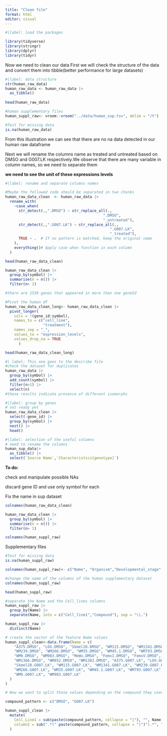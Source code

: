 ```yaml
---
title: "Clean file"
format: html
editor: visual
---
```


```r
#|label: load the packages

library(tidyverse)
library(stringr)
library(dplyr)
library(tidyr)
```

Now we need to clean our data First we will check the structure of the data and convert them into tibble(better performance for large datasets)

```r
#|label: data structure
str(human_raw_data)
human_raw_data <- human_raw_data |> 
  as_tibble() 
  
head(human_raw_data)
```

```r
#human supplementary files 
human_suppl_raw<- vroom::vroom("../data/human_sup.tsv", delim = "/t")
```

```r
#Test for missing data
is.na(human_raw_data)
```

From this illustration we can see that there are no na data detected in our human raw dataframe

Next we will rename the columns name as treated and untreated based on DMSO and G007.LK respectively.We observe that there are many variable in column names, so we need to separate them

**we need to see the unit of these expressions levels**

```r
#|label: rename and separate columns names

#Maybe the followed code should be separated in two chunks
human_raw_data_clean  <- human_raw_data |> 
  rename_with(
    ~case_when(
      str_detect(.,".DMSO") ~ str_replace_all(.,
                                            ".DMSO",
                                            "_untreated"),
      str_detect(.,".G007.LK") ~ str_replace_all(.,
                                               ".G007.LK",
                                               "_treated"),
      TRUE ~ .  # If no pattern is matched, keep the original name
    ),
    everything()# Apply case when function in each column
  )

head(human_raw_data_clean)
```

```r
human_raw_data_clean |>
  group_by(symbol) |>
  summarise(n = n()) |> 
  filter(n> 1)

#there are 1539 genes that appeared in more than one geneId 
```

```r
#Pivot the human df
human_raw_data_clean_long<- human_raw_data_clean |> 
  pivot_longer(
    cols = !(gene_id:symbol),
    names_to = c("cell_line", 
                 "treatment"), 
    names_sep = "_",
    values_to = "expression_levels",
    values_drop_na = TRUE
      ) 

head(human_raw_data_clean_long)
```

```r
#| label: This one goes to the describe file
#check the dataset for duplicates
human_raw_data |>
  group_by(symbol) |> 
  add_count(symbol) |> 
  filter(n>1) |> 
  select(n)
#these results indicate presence of different isomorphs  
```

```r
#|label: group by genes
# not ready yet
human_raw_data_clean |> 
  select(-gene_id) |> 
  group_by(symbol) |> 
  nest() |> 
  head()
```

```r

#|label: selection of the useful columns
# need to rename the columns
human_sup_data|> 
  as_tibble() |> 
  select(`Source Name`,`Characteristics[genotype]`)
```

**To do:**

check and manipulate possible NAs

discard gene ID and use only symbol for each

Fix the name in sup dataset

```r
colnames(human_raw_data_clean)
```

```r
human_raw_data_clean |>
  group_by(symbol) |>
  summarise(n = n()) |> 
  filter(n> 1)
```

```r
colnames(human_suppl_raw)
```

Supplementary files

```r
#Test for missing data
is.na(human_suppl_raw)
```

```r
colnames(human_suppl_raw)<- c("Name", "Organism","Developmental_stage", "Disease","Genotype","Organism_part",   "Cell_line","Material_Type","Protocol_REF","Protocol_REF1","Protocol_REF2","Performer", "Extract_Name",   "Library_Layout", "Library_Selection","Library_Source","Library_Strategy","Protocol_REF3", "Performer_1","Assay_Name","Technology_Type","Protocol_REF4", "Performer_2","Derived_Array_Data_File", "Derived_ArrayExpress_FTP_file", "Factor_Value_compound", "Factor_Value_dose", "Unit_dose_unit")
```

```r
#change the name of the columns of the human supplementary dataset
colnames(human_suppl_raw)
```

```r
head(human_suppl_raw)
```

```r
#separate the Name and the Cell_lines columns
human_suppl_raw |> 
  group_by(Name) |> 
  separate(Name, into = c("Cell_line1","Compound"), sep = "\\.")
```

```r
human_suppl_raw |> 
  distinct(Name)
```

```r
# create the vector of the feature Name values 
human_suppl_clean<-data.frame(Name = c(
    "A375.DMSO", "LOX.DMSO", "Skmel28.DMSO", "WM115.DMSO", "WM1341.DMSO",
    "WM239.DMSO", "WM266.DMSO", "WM35.DMSO", "WM45.1.DMSO", "WM793.DMSO",
    "WM9.DMSO", "WM983.DMSO", "MeWo.DMSO", "FemxI.DMSO", "FemxV.DMSO",
    "WM1366.DMSO", "WM852.DMSO", "WM1382.DMSO", "A375.G007.LK", "LOX.G007.LK",
    "Skmel28.G007.LK", "WM115.G007.LK", "WM1341.G007.LK", "WM239.G007.LK",
    "WM266.G007.LK", "WM35.G007.LK", "WM45.1.G007.LK", "WM793.G007.LK",
    "WM9.G007.LK", "WM983.G007.LK"
  )
)

# Now we want to split those values depending on the compound they used

compound_pattern <- c("DMSO", "G007.LK")


```

```r
human_suppl_clean |> 
  mutate(
    Cell_Line1 = sub(paste(compound_pattern, collapse = "|"), "", Name),
    column2 = sub(".*(" paste(compound_pattern, collapse = "|")").*", "\\1", Name)
  )
```
